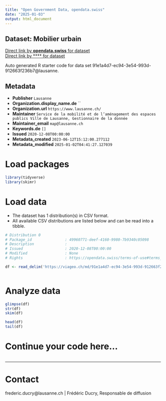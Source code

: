 ```yaml
---
title: "Open Government Data, opendata.swiss"
date: "2025-01-03"
output: html_document
---
```


## Dataset: Mobilier urbain



[Direct link by **opendata.swiss** for dataset](https://opendata.swiss/de/dataset/mobilier-urbain)<br>
[Direct link by **** for dataset](https://viageo.ch/md/91e1a4d7-ec94-3e54-993d-912663f236b7)

Auto generated R starter code for data set 91e1a4d7-ec94-3e54-993d-912663f236b7@lausanne.

## Metadata

- **Publisher** `Lausanne`
- **Organization.display_name.de** ``
- **Organization.url** `https://www.lausanne.ch/`
- **Maintainer** `Service de la mobilité et de l’aménagement des espaces publics Ville de Lausanne, Gestionnaire de la donnée`
- **Maintainer_email** `map@lausanne.ch`
- **Keywords.de** `[]`
- **Issued** `2020-12-08T00:00:00`
- **Metadata_created** `2023-06-12T15:12:00.277112`
- **Metadata_modified** `2025-01-02T04:41:27.127039`


# Load packages

```r

library(tidyverse)
library(skimr)

```

# Load data

-   The dataset has 1 distribution(s) in CSV format.
-   All available CSV distributions are listed below and can be read into a tibble.

```r

# Distribution 0
# Package_id               : 49960771-deef-4160-9980-7b9340c05098
# Description              : 
# Issued                   : 2020-12-08T00:00:00
# Modified                 : None
# Rights                   : https://opendata.swiss/terms-of-use#terms_by

df <- read_delim('https://viageo.ch/md/91e1a4d7-ec94-3e54-993d-912663f236b7#downloadAction')



```

# Analyze data

```r

glimpse(df)
str(df)
skim(df)

head(df)
tail(df)

```

# Continue your code here...

```r

```

------------------------------------------------------------------------

# Contact

frederic.ducry@lausanne.ch | Frédéric Ducry, Responsable de diffusion
